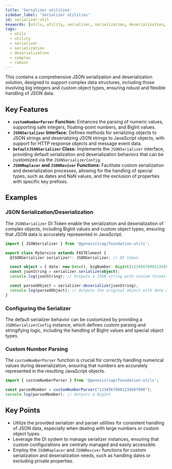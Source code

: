 ```yaml
---
title: 'Serializer utilities'
sidebar_label: 'Serializer utilities'
id: serializer-util
keywords: [utils, utility, serializer, serialization, deserialization, complex, robust]
tags:
  - utils
  - utility
  - serializer
  - serialization
  - deserialization
  - complex
  - robust
---
```


This contains a comprehensive JSON serialization and deserialization solution, designed to support complex data structures, including those involving big integers and custom object types, ensuring robust and flexible handling of JSON data.

## Key Features

- **`customNumberParser` Function:** Enhances the parsing of numeric values, supporting safe integers, floating-point numbers, and BigInt values.
- **`JSONSerializer` Interface:** Defines methods for serializing objects to JSON strings and deserializing JSON strings to JavaScript objects, with support for HTTP response objects and message event data.
- **`DefaultJSONSerializer` Class:** Implements the `JSONSerializer` interface, providing default serialization and deserialization behaviors that can be customized via the `JSONSerializerConfig`.
- **`JSONReplacer` and `JSONReviver` Functions:** Facilitate custom serialization and deserialization processes, allowing for the handling of special types, such as dates and NaN values, and the exclusion of properties with specific key prefixes.

## Examples

### JSON Serialization/Deserialization

The `JSONSerializer` DI Token enable the serialization and deserialization of complex objects, including BigInt values and custom object types, ensuring that JSON data is accurately represented in JavaScript.

```typescript
import { JSONSerializer } from '@genesislcap/foundation-utils';

export class MyService extends FASTElement {
  @JSONSerializer serializer!: JSONSerializer; // DI token

  const object = { date: new Date(), bigNumber: BigInt(12345678901234567890) };
  const jsonString = serializer.serialize(object);
  console.log(jsonString); // Outputs a JSON string with custom formatting

  const parsedObject = serializer.deserialize(jsonString);
  console.log(parsedObject); // Outputs the original object with date and bigNumber correctly parsed
}
```

### Configuring the Serializer

The default serializer behavior can be customized by providing a `JSONSerializerConfig` instance, which defines custom parsing and stringifying logic, including the handling of BigInt values and special object types.

### Custom Number Parsing

The `customNumberParser` function is crucial for correctly handling numerical values during deserialization, ensuring that numbers are accurately represented in the resulting JavaScript objects.

```typescript
import { customNumberParser } from '@genesislcap/foundation-utils';

const parsedNumber = customNumberParser("12345678901234567890");
console.log(parsedNumber); // Outputs a BigInt
```

## Key Points

- Utilize the provided serializer and parser utilities for consistent handling of JSON data, especially when dealing with large numbers or custom object types.
- Leverage the DI system to manage serializer instances, ensuring that custom configurations are centrally managed and easily accessible.
- Employ the `JSONReplacer` and `JSONReviver` functions for custom serialization and deserialization needs, such as handling dates or excluding private properties.
